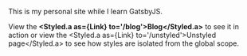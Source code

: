 

This is my personal site while I learn GatsbyJS.

View the **<Styled.a as={Link} to='/blog'>Blog</Styled.a>** to see
it in action or view the <Styled.a as={Link} to='/unstyled'>Unstyled page</Styled.a>
to see how styles are isolated from the global scope.